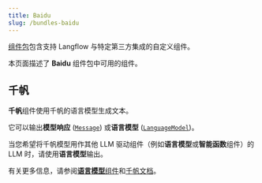 ```yaml
---
title: Baidu
slug: /bundles-baidu
---
```



[组件包](/components-bundle-components)包含支持 Langflow 与特定第三方集成的自定义组件。

本页面描述了 **Baidu** 组件包中可用的组件。

## 千帆

**千帆**组件使用千帆的语言模型生成文本。

它可以输出**模型响应** ([`Message`](/data-types#message)) 或**语言模型** ([`LanguageModel`](/data-types#languagemodel))。

当您希望将千帆模型用作其他 LLM 驱动组件（例如**语言模型**或**智能函数**组件）的 LLM 时，请使用**语言模型**输出。

有关更多信息，请参阅[**语言模型**组件](/components-models)和[千帆文档](https://github.com/baidubce/bce-qianfan-sdk)。
